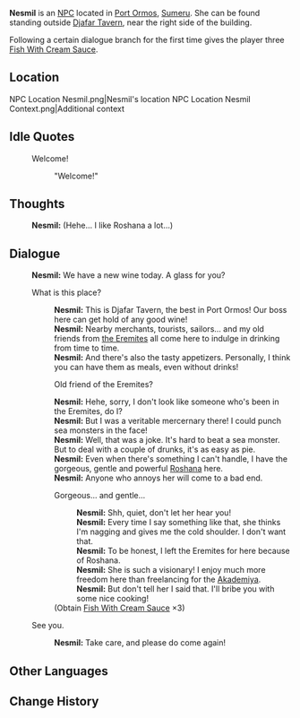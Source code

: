 {{Meta
<!-- Remove this template after adding the missing info -->
|missing_NPC_profile  = yes
}}
{{Character Infobox
|type             = NPC
|image            = NPC Nesmil.png
|realname         = <!-- Optional, if different from in-game name -->
|deceased         = <!-- Past (for deceased prior to events of the game) or free response -->
|region           = Sumeru
|location         = <!-- Where the character appears, if different from Region -->
|affiliation      = Djafar Tavern
|affiliation2     = The Eremites
|affiliationNote2 = Formerly
|title            = Tavern Hostess

|ancestry         = <!-- Clan/family -->
|father           = 
|mother           = 
|spouse           = 
|sibling          = 
|child            = 
|relative         = 

|voiceEN          = 
|voiceCN          = 
|voiceJP          = 
|dialoguereward   = {{Card List|Fish With Cream Sauce*3}}
}}
'''Nesmil''' is an [[NPC]] located in [[Port Ormos]], [[Sumeru]]. She can be found standing outside [[Djafar Tavern]], near the right side of the building.

Following a certain dialogue branch for the first time gives the player three [[Fish With Cream Sauce]].

==Location==
<gallery>
NPC Location Nesmil.png|Nesmil's location
NPC Location Nesmil Context.png|Additional context
</gallery>
<!--
==Profile==
Detailed story/lore information goes here.
''(To be added.)''

===Personality===
''(To be added.)''

===Appearance===
Keep appearance section short and concise. Limit to 2 paragraphs with 3-4 sentences each.
''(To be added.)''

==Quests and Events==
{{Quests and Events}}
-->
==Idle Quotes==
{{Dialogue start}}
:{{DIcon|Idle}} Welcome!
::{{A|VO Nesmil 01.ogg}} "Welcome!"

==Thoughts==
{{All Schemes to Know Explanation|name=Nesmil}}
{{Dialogue start}}
:{{A|VO Nesmil All Schemes to Know 01.ogg}} '''Nesmil:''' (Hehe... I like Roshana a lot...)
{{Dialogue end}}

==Dialogue==
{{Dialogue start}}
:'''Nesmil:''' We have a new wine today. A glass for you?
:{{DIcon}} What is this place?
::'''Nesmil:''' This is Djafar Tavern, the best in Port Ormos! Our boss here can get hold of any good wine!
::'''Nesmil:''' Nearby merchants, tourists, sailors... and my old friends from [[the Eremites]] all come here to indulge in drinking from time to time.
::'''Nesmil:''' And there's also the tasty appetizers. Personally, I think you can have them as meals, even without drinks!
::{{DIcon}} Old friend of the Eremites?
::'''Nesmil:''' Hehe, sorry, I don't look like someone who's been in the Eremites, do I?
::'''Nesmil:''' But I was a veritable mercernary there! I could punch sea monsters in the face!
::'''Nesmil:''' Well, that was a joke. It's hard to beat a sea monster. But to deal with a couple of drunks, it's as easy as pie.
::'''Nesmil:''' Even when there's something I can't handle, I have the gorgeous, gentle and powerful [[Roshana]] here.
::'''Nesmil:''' Anyone who annoys her will come to a bad end.
::{{DIcon|Reward}} Gorgeous... and gentle...
:::'''Nesmil:''' Shh, quiet, don't let her hear you!
:::'''Nesmil:''' Every time I say something like that, she thinks I'm nagging and gives me the cold shoulder. I don't want that.
:::'''Nesmil:''' To be honest, I left the Eremites for here because of Roshana.
:::'''Nesmil:''' She is such a visionary! I enjoy much more freedom here than freelancing for the [[Akademiya]].
:::'''Nesmil:''' But don't tell her I said that. I'll bribe you with some nice cooking!
::;(Obtain [[Fish With Cream Sauce]] ×3)
:{{DIcon}} See you.
::'''Nesmil:''' Take care, and please do come again!
{{Dialogue end}}
<!--
==Trivia==
* 
-->
==Other Languages==
{{Other Languages
|default_hidden = 1
|en      = Nesmil
|zhs     = 娜斯米儿
|zhs_rm  = Nàsīmǐ'ér
|zht     = 娜斯米爾
|zht_rm  = Nàsīmǐ'ěr
|ja      = ネスミル
|ja_rm   = Nesumiru
|ko      = 네스미르
|ko_rm   = Neseumireu
|es      = Nesmil
|fr      = Nesmil
|ru      = Несмиль
|th      = Nesmil
|vi      = Nesmil
|de      = Nesmil
|id      = Nesmil
|pt      = Nesmil
|tr      = Nesmil
|it      = Nesmil
}}

==Change History==
{{Change History|3.0}}
<!--
==References==
{{Reflist}}
-->